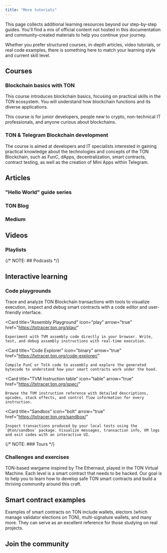 ```yaml
---
title: "More tutorials"
---
```


This page collects additional learning resources beyond our step-by-step guides. You'll find a mix of official content not hosted in this documentation and community-created materials to help you continue your journey.

Whether you prefer structured courses, in-depth articles, video tutorials, or real code examples, there is something here to match your learning style and current skill level.

## Courses

### Blockchain basics with TON

This course introduces blockchain basics, focusing on practical skills in the TON ecosystem. You will understand how blockchain functions and its diverse applications.

This course is for junior developers, people new to crypto, non-technical IT professionals, and anyone curious about blockchains.

<Columns cols={3}>
  <Card
    title="English"
    icon="flag-usa"
    arrow="true"
    href="https://stepik.org/course/201294/promo"
  />

  <Card
    title="Chinese"
    icon="language"
    arrow="true"
    href="https://stepik.org/course/200976/promo"
  />

  <Card
    title="Russian"
    icon="language"
    arrow="true"
    href="https://stepik.org/course/202221/promo"
  />
</Columns>

### TON & Telegram Blockchain development

The course is aimed at developers and IT specialists interested in gaining practical knowledge about the technologies and concepts of the TON Blockchain, such as FunC, dApps, decentralization, smart contracts, contract testing, as well as the creation of Mini Apps within Telegram.

<Columns cols={3}>
  <Card
    title="English"
    icon="flag-usa"
    arrow="true"
    href="https://stepik.org/course/176754/promo"
  />

  <Card
    title="Chinese"
    icon="language"
    arrow="true"
    href="https://stepik.org/course/201638/promo"
  />

  <Card
    title="Russian"
    icon="language"
    arrow="true"
    href="https://stepik.org/course/201855/promo"
  />
</Columns>

## Articles

### "Hello World" guide series

<Columns cols={2}>
  <Card
    title="Working with your first TON wallet"
    icon="1"
    arrow="true"
    href="https://helloworld.tonstudio.io/01-wallet/"
  />

  <Card
    title="Writing your first smart contract"
    icon="2"
    arrow="true"
    href="https://helloworld.tonstudio.io/02-contract/"
  />

  <Card
    title="Building your first web client"
    icon="3"
    arrow="true"
    href="https://helloworld.tonstudio.io/03-client/"
  />

  <Card
    title="Testing your first smart contract"
    icon="4"
    arrow="true"
    href="https://helloworld.tonstudio.io/04-testing/"
  />
</Columns>

### TON Blog

<Columns cols={1}>
  <Card
    icon="memo"
    title="What is Blockchain? What is a Smart Contract? What is Gas?"
    arrow="true"
    href="https://blog.ton.org/what_is_blockchain"
  />
</Columns>

### Medium

<Columns cols={1}>
  <Card
    title="How a Blockchain Can Help You on a Deserted Island"
    icon="memo"
    arrow="true"
    href="https://talkol.medium.com/why-decentralized-consensus-blockchain-is-good-for-business-5ff263468210"
  />
</Columns>

## Videos

<Columns cols={2}>
  <Card
    title="Crypto Networks and Why They Matter"
    icon="video"
    arrow="true"
    href="https://www.youtube.com/watch?v=2wxtiNgXBaU"
  />
</Columns>

### Playlists

<Columns cols={2}>
  <Card
    title="TON Development with Tact"
    icon="list"
    arrow="true"
    href="https://www.youtube.com/watch?v=Vf3Fx7qgL6k&list=PLQ5rEj25H3U2P5qp7nsgVtNGYxEojnnez"
  />
</Columns>

{/* NOTE: ## Podcasts */}

## Interactive learning

### Code playgrounds

<Columns cols={2}>
  <Card
    title="TxTracer"
    icon="route"
    arrow="true"
    href="https://txtracer.ton.org/"
  >
    Trace and analyze TON Blockchain transactions with tools to visualize execution, inspect and debug smart contracts with a code editor and user-friendly interface.
  </Card>

  <Card
    title="Assembly Playground"
    icon="play"
    arrow="true"
    href="https://txtracer.ton.org/play/"
  >
    Experiment with TVM assembly code directly in your browser. Write, test, and debug assembly instructions with real-time execution.
  </Card>

  <Card
    title="Code Explorer"
    icon="binary"
    arrow="true"
    href="https://txtracer.ton.org/code-explorer/"
  >
    Compile FunC or Tolk code to assembly and explore the generated bytecode to understand how your smart contracts work under the hood.
  </Card>

  <Card
    title="TVM Instruction table"
    icon="table"
    arrow="true"
    href="https://txtracer.ton.org/spec/"
  >
    Browse the TVM instruction reference with detailed descriptions, opcodes, stack effects, and control flow information for every instruction.
  </Card>

  <Card
    title="Sandbox"
    icon="bolt"
    arrow="true"
    href="https://txtracer.ton.org/sandbox/"
  >
    Inspect transactions produced by your local tests using the `@ton/sandbox` package. Visualize messages, transaction info, VM logs and exit codes with an interactive UI.
  </Card>
</Columns>

{/* NOTE: ### Tours */}

### Challenges and exercises

<Columns cols={2}>
  <Card
    title="Hack the TON"
    icon="bug"
    arrow="true"
    href="https://www.hacktheton.com/en"
  >
    TON-based wargame inspired by The Ethernaut, played in the TON Virtual Machine. Each level is a smart contract that needs to be hacked. Our goal is to help you to learn how to develop safe TON smart contracts and build a thriving community around this craft.
  </Card>
</Columns>

## Smart contract examples

Examples of smart contracts on TON include wallets, electors (which manage validator elections on TON), multi-signature wallets, and many more. They can serve as an excellent reference for those studying on real projects.

<Columns cols={2}>
  <Card
    title="See examples"
    icon="code-simple"
    href="/techniques/examples"
  />

  <Card
    title="Tolk gas benchmark contracts"
    icon="code"
    arrow="true"
    href="https://github.com/ton-blockchain/tolk-bench"
  />
</Columns>

## Join the community

<Columns cols={2}>
  <Card
    title="Online TON communities"
    icon="party-horn"
    arrow="true"
    href="https://ton.org/en/community"
  />
</Columns>
